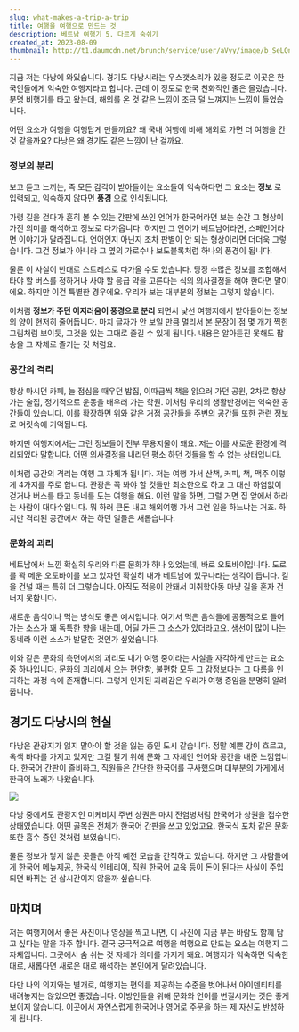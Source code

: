 ```yaml
---
slug: what-makes-a-trip-a-trip
title: 여행을 여행으로 만드는 것
description: 베트남 여행기 5. 다르게 숨쉬기
created_at: 2023-08-09
thumbnail: http://t1.daumcdn.net/brunch/service/user/aVyy/image/b_SeLQny-vh8UtBoyLxmlDmMG9M.png
---
```


지금 저는 다낭에 와있습니다. 경기도 다낭시라는 우스갯소리가 있을 정도로 이곳은 한국인들에게 익숙한 여행지라고 합니다. 근데 이 정도로 한국
친화적인 줄은 몰랐습니다. 분명 비행기를 타고 왔는데, 해외를 온 것 같은 느낌이 조금 덜 느껴지는 느낌이 들었습니다.

어떤 요소가 여행을 여행답게 만들까요? 왜 국내 여행에 비해 해외로 가면 더 여행을 간 것 같을까요? 다낭은 왜 경기도 같은 느낌이 난
걸까요.

### 정보의 분리

보고 듣고 느끼는, 즉 모든 감각이 받아들이는 요소들이 익숙하다면 그 요소는 **정보** 로 입력되고, 익숙하지 않다면 **풍경** 으로
인식됩니다.

가령 길을 걷다가 흔히 볼 수 있는 간판에 쓰인 언어가 한국어라면 보는 순간 그 형상이 가진 의미를 해석하고 정보로 다가옵니다. 하지만 그
언어가 베트남어라면, 스페인어라면 이야기가 달라집니다. 언어인지 아닌지 조차 판별이 안 되는 형상이라면 더더욱 그렇습니다. 그건 정보가
아니라 그 옆의 가로수나 보도블록처럼 하나의 풍경이 됩니다.

물론 이 사실이 반대로 스트레스로 다가올 수도 있습니다. 당장 수많은 정보를 조합해서 타야 할 버스를 정하거나 사야 할 응급 약을 고른다는
식의 의사결정을 해야 한다면 말이에요. 하지만 이건 특별한 경우에요. 우리가 보는 대부분의 정보는 그렇지 않습니다.

이처럼 **정보가 주던 어지러움이 풍경으로 분리** 되면서 낯선 여행지에서 받아들이는 정보의 양이 현저히 줄어듭니다. 마치 글자가 안 보일
만큼 멀리서 본 문장이 점 몇 개가 찍힌 그림처럼 보이듯, 그것을 있는 그대로 즐길 수 있게 됩니다. 내용은 알아듣진 못해도 팝송을 그
자체로 즐기는 것 처럼요.

### 공간의 격리

항상 마시던 카페, 늘 점심을 때우던 밥집, 이따금씩 책을 읽으러 가던 공원, 2차로 항상 가는 술집, 정기적으로 운동을 배우러 가는 학원.
이처럼 우리의 생활반경에는 익숙한 공간들이 있습니다. 이를 확장하면 위와 같은 거점 공간들을 주변의 공간들 또한 관련 정보로 머릿속에
기억됩니다.

하지만 여행지에서는 그런 정보들이 전부 무용지물이 돼요. 저는 이를 새로운 환경에 격리되었다 말합니다. 어떤 의사결정을 내리던 평소 하던
것들을 할 수 없는 상태입니다.

이처럼 공간의 격리는 여행 그 자체가 됩니다. 저는 여행 가서 산책, 커피, 책, 맥주 이렇게 4가지를 주로 합니다. 관광은 꼭 봐야 할
것들만 최소한으로 하고 그 대신 하염없이 걷거나 버스를 타고 동네를 도는 여행을 해요. 이런 말을 하면, 그럴 거면 집 앞에서 하라는 사람이
대다수입니다. 뭐 하러 큰돈 내고 해외여행 가서 그런 일을 하느냐는 거죠. 하지만 격리된 공간에서 하는 하던 일들은 새롭습니다.

### 문화의 괴리

베트남에서 느낀 확실히 우리와 다른 문화가 하나 있었는데, 바로 오토바이입니다. 도로를 꽉 메운 오토바이를 보고 있자면 확실히 내가 베트남에
있구나라는 생각이 듭니다. 길을 건널 때는 특히 더 그렇습니다. 아직도 적응이 안돼서 미취학아동 마냥 길을 혼자 건너지 못합니다.

새로운 음식이나 먹는 방식도 좋은 예시입니다. 여기서 먹은 음식들에 공통적으로 들어가는 소스가 꽤 독특한 향을 내는데, 어딜 가든 그 소스가
있더라고요. 생선이 많이 나는 동네라 이런 소스가 발달한 것인가 싶었습니다.

이와 같은 문화의 측면에서의 괴리도 내가 여행 중이라는 사실을 자각하게 만드는 요소 중 하나입니다. 문화의 괴리에서 오는 편안함, 불편함
모두 그 감정보다는 그 다름을 인지하는 과정 속에 존재합니다. 그렇게 인지된 괴리감은 우리가 여행 중임을 분명히 알려줍니다.

## 경기도 다낭시의 현실

다낭은 관광지가 잃지 말아야 할 것을 잃는 중인 도시 같습니다. 정말 예쁜 강이 흐르고, 옥색 바다를 가지고 있지만 그걸 팔기 위해 문화 그
자체인 언어와 공간을 내준 느낌입니다. 한국어 간판이 즐비하고, 직원들은 간단한 한국어를 구사했으며 대부분의 가게에서 한국어 노래가
나왔습니다.

![](http://t1.daumcdn.net/brunch/service/user/aVyy/image/7i_EVmK1i87jLSvfcy4eEO5HG60.jpg)

다낭 중에서도 관광지인 미케비치 주변 상권은 마치 전염병처럼 한국어가 상권을 접수한 상태였습니다. 어떤 골목은 전체가 한국어 간판을 쓰고
있었고요. 한국식 포차 같은 문화 또한 흡수 중인 것처럼 보였습니다.

물론 정보가 닿지 않은 곳들은 아직 예전 모습을 간직하고 있습니다. 하지만 그 사람들에게 한국어 메뉴제공, 한국식 인테리어, 직원 한국어
교육 등이 돈이 된다는 사실이 주입되면 바뀌는 건 삽시간이지 않을까 싶습니다.

## 마치며

저는 여행지에서 좋은 사진이나 영상을 찍고 나면, 이 사진에 지금 부는 바람도 함께 담고 싶다는 말을 자주 합니다. 결국 궁극적으로 여행을
여행으로 만드는 요소는 여행지 그 자체입니다. 그곳에서 숨 쉬는 것 자체가 의미를 가지게 돼요. 여행지가 익숙하면 익숙한 대로, 새롭다면
새로운 대로 해석하는 본인에게 달려있습니다.

다만 나의 의지와는 별개로, 여행지는 편의를 제공하는 수준을 벗어나서 아이덴티티를 내려놓지는 않았으면 좋겠습니다. 이방인들을 위해 문화와
언어를 변질시키는 것은 좋게 보이지 않습니다. 이곳에서 자연스럽게 한국어나 영어로 주문을 하는 제 자신도 반성하게 됩니다.
